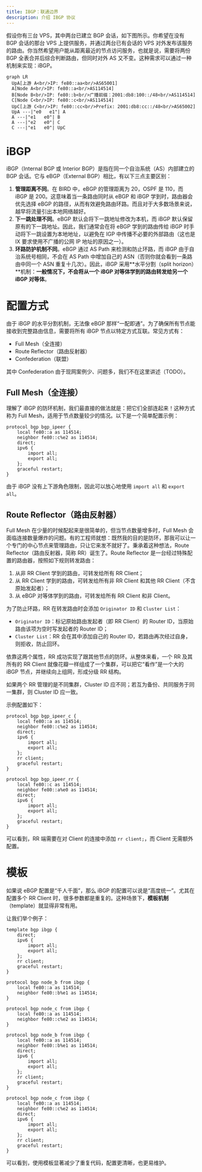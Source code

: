 ```yaml
---
title: IBGP：联通边界
description: 介绍 IBGP 协议
---
```



假设你有三台 VPS，其中两台已建立 BGP 会话，如下图所示。你希望在没有 BGP 会话的那台 VPS 上提供服务，并通过两台已有会话的 VPS 对外发布该服务的路由。你当然希望用户能从距离最近的节点访问服务，也就是说，需要将两份 BGP 全表合并后综合判断路由，但同时对外 AS 又不变。这种需求可以通过一种机制来实现：iBGP。

```mermaid
graph LR
  UpA[上游 A<br/>IP: fe80::aa<br/>AS65001]
  A[Node A<br/>IP: fe80::a<br/>AS114514]
  B[Node B<br/>IP: fe80::b<br/>广播前缀：2001:db8:100::/48<br/>AS114514]
  C[Node C<br/>IP: fe80::c<br/>AS114514]
  UpC[上游 C<br/>IP: fe80::cc<br/>Prefix: 2001:db8:cc::/48<br/>AS65002]
  UpA ---|"e0   e1"| A
  A ---|"e1   e0"| B
  A ---|"e2   e0"| C
  C ---|"e1   e0"| UpC
```

# iBGP

iBGP（Internal BGP 或 Interior BGP）是指在同一个自治系统（AS）内部建立的 BGP 会话。它与 eBGP（External BGP）相比，有以下三点主要区别：

1. **管理距离不同**。在 BIRD 中，eBGP 的管理距离为 20，OSPF 是 110，而 iBGP 是 200。这意味着当一条路由同时从 eBGP 和 iBGP 学到时，路由器会优先选择 eBGP 的路径，从而有效避免路由环路。而且对于大多数场景来说，越早将流量引出本地网络越好。
2. **下一跳处理不同**。eBGP 默认会将下一跳地址修改为本机，而 iBGP 默认保留原有的下一跳地址。因此，我们通常会在将 eBGP 学到的路由传给 iBGP 时手动将下一跳设置为本地地址，以避免在 IGP 中传播不必要的外部路由（这也是 IX 要求使用不广播的公网 IP 地址的原因之一）。
3. **环路防护机制不同**。eBGP 通过 AS Path 来检测和防止环路，而 iBGP 由于自治系统号相同，不会在 AS Path 中增加自己的 ASN（否则你就会看到一条路由中同一个 ASN 重复十几次）。因此，iBGP 采用**水平分割（split horizon）**机制：**一般情况下，不会将从一个 iBGP 对等体学到的路由转发给另一个 iBGP 对等体**。

# 配置方式

由于 iBGP 的水平分割机制，无法像 eBGP 那样“一配即通”。为了确保所有节点能接收到完整路由信息，需要将所有 iBGP 节点以特定方式互联。常见方式有：

- Full Mesh（全连接）
- Route Reflector（路由反射器）
- Confederation（联盟）

其中 Confederation 由于现网案例少、问题多，我们不在这里讲述（TODO）。

## Full Mesh（全连接）

理解了 iBGP 的防环机制，我们最直接的做法就是：把它们全部连起来！这种方式称为 Full Mesh，适用于节点数量较少的情况。以下是一个简单配置示例：

```bird2
protocol bgp bgp_ipeer {
    local fe80::a as 114514;
    neighbor fe80::c%e2 as 114514;
    direct;
    ipv6 {
        import all;
        export all;
    };
    graceful restart;
}
```

由于 iBGP 没有上下游角色限制，因此可以放心地使用 `import all` 和 `export all`。

## Route Reflector（路由反射器）

Full Mesh 在少量的时候配起来是很简单的，但当节点数量增多时，Full Mesh 会面临连接数量爆炸的问题。有的工程师就想：既然我的目的是防环，那我可以让一个专门的中心节点来管理路由，只让它来发不就好了。秉承着这种想法，Route Reflector（路由反射器，简称 RR）诞生了。Route Reflector 是一台经过特殊配置的路由器，按照如下规则转发路由：

1. 从非 RR Client 学到的路由，可转发给所有 RR Client；
2. 从 RR Client 学到的路由，可转发给所有非 RR Client 和其他 RR Client（不含原始发起者）；
3. 从 eBGP 对等体学到的路由，可转发给所有 RR Client 和非 Client。

为了防止环路，RR 在转发路由时会添加 `Originator ID` 和 `Cluster List`：

- `Originator ID`：标记原始路由发起者（即 RR Client）的 Router ID，当原始路由该项为空时写发起者的 Router ID；
- `Cluster List`：RR 会在其中添加自己的 Router ID，若路由再次经过自身，则拒收，防止回环。

依靠这两个属性，RR 成功实现了跟其他节点的防环。从整体来看，一个 RR 及其所有的 RR Client 就像花瓣一样组成了一个集群，可以把它“看作”是一个大的 iBGP 节点，并继续向上组网，形成分级 RR 结构。

<Aside type="tip">
  如果两个 RR 管理的是不同集群，Cluster ID
  应不同；若互为备份、共同服务于同一集群，则 Cluster ID 应一致。
</Aside>

示例配置如下：

<Tabs>
  <TabItem label="RR">

```bird2 {9}
protocol bgp bgp_ipeer_c {
    local fe80::a as 114514;
    neighbor fe80::c%e2 as 114514;
    direct;
    ipv6 {
        import all;
        export all;
    };
    rr client;
    graceful restart;
}

```

  </TabItem>
  <TabItem label="RR Client">

```bird2
protocol bgp bgp_ipeer_rr {
    local fe80::c as 114514;
    neighbor fe80::a%e0 as 114514;
    direct;
    ipv6 {
        import all;
        export all;
    };
    graceful restart;
}

```

  </TabItem>
</Tabs>

可以看到，RR 端需要在对 Client 的连接中添加 `rr client;`，而 Client 无需额外配置。

# 模板

如果说 eBGP 配置是“千人千面”，那么 iBGP 的配置可以说是“高度统一”。尤其在配置多个 RR Client 时，很多参数都是重复的。这种场景下，**模板机制**（template）就显得非常有用。

让我们举个例子：

<Tabs>

<TabItem label="用模板">

```bird2
template bgp ibgp {
	direct;
    ipv6 {
        import all;
        export all;
    };
    rr client;
    graceful restart;
}

protocol bgp node_b from ibgp {
    local fe80::a as 114514;
    neighbor fe80::b%e1 as 114514;
}

protocol bgp node_c from ibgp {
    local fe80::a as 114514;
    neighbor fe80::c%e2 as 114514;
}
```

</TabItem>

<TabItem label="不用模板">

```bird2
protocol bgp node_b from ibgp {
    local fe80::a as 114514;
    neighbor fe80::b%e1 as 114514;
    direct;
    ipv6 {
        import all;
        export all;
    };
    rr client;
    graceful restart;
}

protocol bgp node_c from ibgp {
    local fe80::a as 114514;
    neighbor fe80::c%e2 as 114514;
    direct;
    ipv6 {
        import all;
        export all;
    };
    rr client;
    graceful restart;
}
```

</TabItem>

</Tabs>

可以看到，使用模板显著减少了重复代码，配置更清晰，也更易维护。
